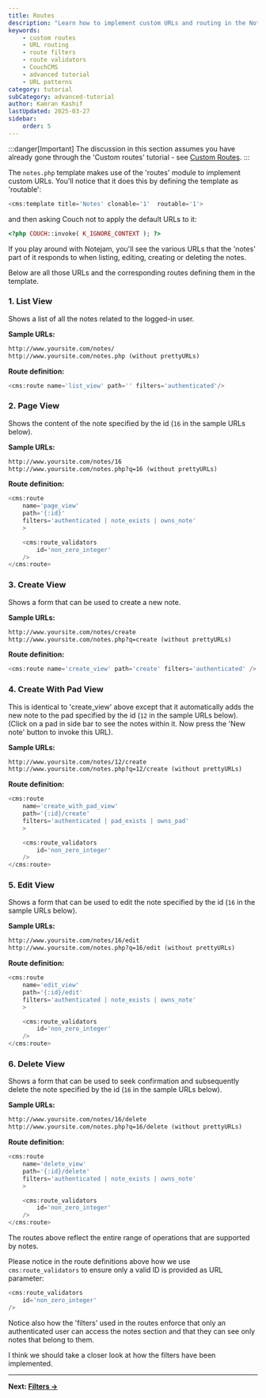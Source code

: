 ---
title: Routes
description: "Learn how to implement custom URLs and routing in the Notejam application using CouchCMS's routing module, including list, create, edit, and delete operations."
keywords:
    - custom routes
    - URL routing
    - route filters
    - route validators
    - CouchCMS
    - advanced tutorial
    - URL patterns
category: tutorial
subCategory: advanced-tutorial
author: Kamran Kashif
lastUpdated: 2025-03-27
sidebar:
    order: 5
---

:::danger[Important]
The discussion in this section assumes you have already gone through the 'Custom routes' tutorial - see [Custom Routes](../../../concepts/custom-routes).
:::

The `notes.php` template makes use of the 'routes' module to implement custom URLs. You'll notice that it does this by defining the template as 'routable':

```php
<cms:template title='Notes' clonable='1'  routable='1'>
```

and then asking Couch not to apply the default URLs to it:

```php
<?php COUCH::invoke( K_IGNORE_CONTEXT ); ?>
```

If you play around with Notejam, you'll see the various URLs that the 'notes' part of it responds to when listing, editing, creating or deleting the notes.

Below are all those URLs and the corresponding routes defining them in the template.

### 1. List View

Shows a list of all the notes related to the logged-in user.

**Sample URLs:**

```txt
http://www.yoursite.com/notes/
http://www.yoursite.com/notes.php (without prettyURLs)
```

**Route definition:**

```php
<cms:route name='list_view' path='' filters='authenticated'/>
```

### 2. Page View

Shows the content of the note specified by the id (`16` in the sample URLs below).

**Sample URLs:**

```txt
http://www.yoursite.com/notes/16
http://www.yoursite.com/notes.php?q=16 (without prettyURLs)
```

**Route definition:**

```php
<cms:route
    name='page_view'
    path='{:id}'
    filters='authenticated | note_exists | owns_note'
    >

    <cms:route_validators
        id='non_zero_integer'
    />
</cms:route>
```

### 3. Create View

Shows a form that can be used to create a new note.

**Sample URLs:**

```txt
http://www.yoursite.com/notes/create
http://www.yoursite.com/notes.php?q=create (without prettyURLs)
```

**Route definition:**

```php
<cms:route name='create_view' path='create' filters='authenticated' />
```

### 4. Create With Pad View

This is identical to 'create_view' above except that it automatically adds the new note to the pad specified by the id (`12` in the sample URLs below). (Click on a pad in side bar to see the notes within it. Now press the 'New note' button to invoke this URL).

**Sample URLs:**

```txt
http://www.yoursite.com/notes/12/create
http://www.yoursite.com/notes.php?q=12/create (without prettyURLs)
```

**Route definition:**

```php
<cms:route
    name='create_with_pad_view'
    path='{:id}/create'
    filters='authenticated | pad_exists | owns_pad'
    >

    <cms:route_validators
        id='non_zero_integer'
    />
</cms:route>
```

### 5. Edit View

Shows a form that can be used to edit the note specified by the id (`16` in the sample URLs below).

**Sample URLs:**

```txt
http://www.yoursite.com/notes/16/edit
http://www.yoursite.com/notes.php?q=16/edit (without prettyURLs)
```

**Route definition:**

```php
<cms:route
    name='edit_view'
    path='{:id}/edit'
    filters='authenticated | note_exists | owns_note'
    >

    <cms:route_validators
        id='non_zero_integer'
    />
</cms:route>
```

### 6. Delete View

Shows a form that can be used to seek confirmation and subsequently delete the note specified by the id (`16` in the sample URLs below).

**Sample URLs:**

```txt
http://www.yoursite.com/notes/16/delete
http://www.yoursite.com/notes.php?q=16/delete (without prettyURLs)
```

**Route definition:**

```php
<cms:route
    name='delete_view'
    path='{:id}/delete'
    filters='authenticated | note_exists | owns_note'
    >

    <cms:route_validators
        id='non_zero_integer'
    />
</cms:route>
```

The routes above reflect the entire range of operations that are supported by notes.

Please notice in the route definitions above how we use `cms:route_validators` to ensure only a valid ID is provided as URL parameter:

```php
<cms:route_validators
    id='non_zero_integer'
/>
```

Notice also how the 'filters' used in the routes enforce that only an authenticated user can access the notes section and that they can see only notes that belong to them.

I think we should take a closer look at how the filters have been implemented.

---

**Next: [Filters →](./06-filters)**
